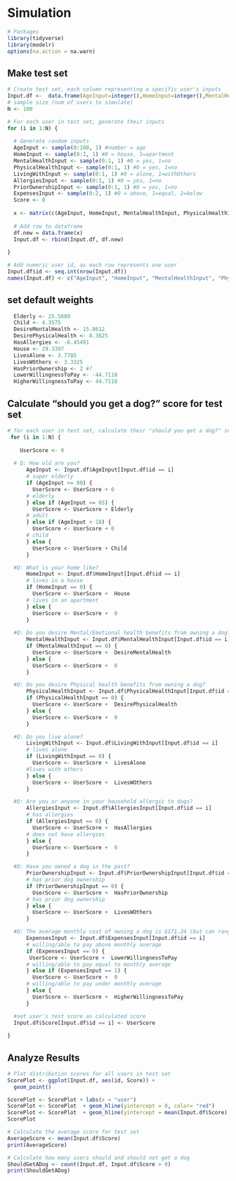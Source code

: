 
# Simulation
```r
# Packages
library(tidyverse)
library(modelr)
options(na.action = na.warn)

```

## Make test set
```r

# Create test set, each column representing a specific user's inputs
Input.df <-  data.frame(AgeInput=integer(),HomeInput=integer(),MentalHealthInput=integer(),PhysicalHealthInput=integer(),LivingWithInput=integer(),AllergiesInput=integer(),PriorOwnershipInput=integer(),ExpensesInput=integer(), Score=double())
# sample size (num of users to simulate)
N <- 100 

# For each user in test set, generate their inputs 
for (i in 1:N) {
  
  # Generate random inputs 
  AgeInput <- sample(0:100, 1) #number = age
  HomeInput <- sample(0:1, 1) #0 = house, 1=apartment
  MentalHealthInput <- sample(0:1, 1) #0 = yes, 1=no
  PhysicalHealthInput <- sample(0:1, 1) #0 = yes, 1=no
  LivingWithInput <- sample(0:1, 1) #0 = alone, 1=withOthers
  AllergiesInput <- sample(0:1, 1) #0 = yes, 1=no
  PriorOwnershipInput <- sample(0:1, 1) #0 = yes, 1=no
  ExpensesInput <- sample(0:2, 1) #0 = above, 1=equal, 2=below
  Score <- 0
  
  x <- matrix(c(AgeInput, HomeInput, MentalHealthInput, PhysicalHealthInput, LivingWithInput, AllergiesInput, PriorOwnershipInput, ExpensesInput, Score), nrow = 1)
  
  # Add row to dataframe
  df.new = data.frame(x)
  Input.df <- rbind(Input.df, df.new)
  
}

# Add numeric user id, as each row represents one user
Input.df$id <- seq.int(nrow(Input.df))
names(Input.df) <- c("AgeInput", "HomeInput", "MentalHealthInput", "PhysicalHealthInput", "LivingWithInput", "AllergiesInput", "PriorOwnershipInput", "ExpensesInput", "Score", "id")


```

## set default weights
```r
  Elderly <- 25.5689
  Child <- 4.3575
  DesireMentalHealth <- 15.8612
  DesirePhysicalHealth <- 8.3625
  HasAllergies <- -6.45491
  House <- 29.3397
  LivesAlone <- 3.7785
  LivesWOthers <- 3.3325
  HasPriorOwnership <- 2 #?
  LowerWillingnessToPay <- -44.7118
  HigherWillingnessToPay <- 44.7118
```

## Calculate "should you get a dog?" score for test set
```r

# for each user in test set, calculate their "should you get a dog?" score
 for (i in 1:N) { 
   
    UserScore <- 0
  
  # Q: How old are you? 
      AgeInput <- Input.df$AgeInput[Input.df$id == i]
      # super elderly
      if (AgeInput >= 80) {
        UserScore <- UserScore + 0
      # elderly
      } else if (AgeInput >= 65) {
        UserScore <- UserScore + Elderly
      # adult  
      } else if (AgeInput > 18) {
        UserScore <- UserScore + 0
      # child
      } else {
        UserScore <- UserScore + Child
      }

  #Q: What is your home like?
      HomeInput <- Input.df$HomeInput[Input.df$id == i]
      # lives in a house
      if (HomeInput == 0) {
        UserScore <- UserScore +  House
      # lives in an apartment
      } else {
        UserScore <- UserScore +  0
      }
  
  #Q: Do you desire Mental/Emotional health benefits from owning a dog?
      MentalHealthInput <- Input.df$MentalHealthInput[Input.df$id == i]
      if (MentalHealthInput == 0) {
        UserScore <- UserScore +  DesireMentalHealth
      } else {
        UserScore <- UserScore +  0
      }

  #Q: Do you desire Physical health benefits from owning a dog?
      PhysicalHealthInput <- Input.df$PhysicalHealthInput[Input.df$id == i]
      if (PhysicalHealthInput == 0) {
        UserScore <- UserScore +  DesirePhysicalHealth
      } else {
        UserScore <- UserScore +  0
      }

  #Q: Do you live alone?
      LivingWithInput <- Input.df$LivingWithInput[Input.df$id == i]
      # lives alone
      if (LivingWithInput == 0) {
        UserScore <- UserScore +  LivesAlone 
      #lives with others
      } else {
        UserScore <- UserScore +  LivesWOthers
      }

  #Q: Are you or anyone in your household allergic to dogs?
      AllergiesInput <- Input.df$AllergiesInput[Input.df$id == i]
      # has allergies
      if (AllergiesInput == 0) {
        UserScore <- UserScore +  HasAllergies
      # does not have allergies
      } else {
        UserScore <- UserScore +  0
      }

  #Q: Have you owned a dog in the past?
      PriorOwnershipInput <- Input.df$PriorOwnershipInput[Input.df$id == i]
      # has prior dog ownership
      if (PriorOwnershipInput == 0) {
        UserScore <- UserScore +  HasPriorOwnership
      # has prior dog ownership
      } else {
        UserScore <- UserScore +  LivesWOthers
      }

  #Q: The average monthly cost of owning a dog is $171.24 (but can range from $55.47 - $395.69). Would you be able/willing to pay equal to that amount, below that amount or above that amount for your dog?
      ExpensesInput <- Input.df$ExpensesInput[Input.df$id == i]
      # willing/able to pay above monthly average
      if (ExpensesInput == 0) {
       UserScore <- UserScore +  LowerWillingnessToPay 
      # willing/able to pay equal to monthly average
      } else if (ExpensesInput == 1) {
        UserScore <- UserScore +  0
      # willing/able to pay under monthly average
      } else {
        UserScore <- UserScore +  HigherWillingnessToPay 
      }

  #set user's test score as calculated score
  Input.df$Score[Input.df$id == i] <- UserScore
  
}
```
## Analyze Results
```r
# Plot distribution scores for all users in test set
ScorePlot <- ggplot(Input.df, aes(id, Score)) + 
  geom_point()

ScorePlot <- ScorePlot + labs(x = "user")
ScorePlot <- ScorePlot  + geom_hline(yintercept = 0, color= "red")
ScorePlot <- ScorePlot  + geom_hline(yintercept = mean(Input.df$Score), color="blue")
ScorePlot 

# Calculate the average score for test set
AverageScore <- mean(Input.df$Score)
print(AverageScore)

# Calculate how many users should and should not get a dog
ShouldGetADog <- count(Input.df, Input.df$Score > 0)
print(ShouldGetADog)
```

